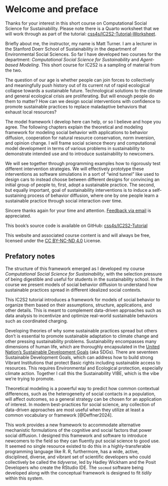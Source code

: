 # Welcome and preface {.unnumbered}

Thanks for your interest in this short course on Computational Social Science
for Sustainability. Please note there is a Quarto worksheet that we will work through as part of the tutorial: [css4s/IC2S2-Tutorial-Worksheet](https://github.com/CSS4S/IC2S2-Tutorial-Worksheet).

Briefly about me, the instructor, my name is Matt Turner. 
I am a lecturer in the Stanford Doerr School of Sustainability in
the department of Environmental Social Sciences. So far I have developed two
courses for the department: *Computational Social Science for Sustainability*
and *Agent-based Modeling*. This short course for IC2S2 is a sampling of
material from the two.

The question of our age is whether people can join forces to collectively
and meaningfully push history out of its current rut of rapid ecological
collapse towards a sustainable future. Technological solutions to the climate and general ecological crisis are proliferating. But will enough people do them to matter? How can we design
social interventions with confidence to promote sustainable practices to replace 
maladaptive behaviors that exhaust local resources? 

The model framework I develop here can help, or so I believe and hope you agree. 
The following chapters explain the theoretical and modeling framework for
modeling social behavior with applications to behavior diffusion, 
cooperation for natural resource conservation, norm inversion, and opinion
change. I will frame social science theory and computational model development
in terms of various problems in sustainability to demonstrate intended use and
to introduce sustainability to newcomers. 

We will see together
through programming examples how to rigorously test 
different intervention strategies. We will effectively prototype these
interventions as software simulations in a sort of "wind tunnel" like used to
design cars to instead choose between
different designs for convincing an initial group of people to, first, adopt a
sustainable practice. The second, but equally important, goal of sustainability
interventions is to induce a self-sustaining process of behavior diffusion,
where one by one people learn a sustainable practice through social interaction
over time. 

Sincere thanks again for your time and attention. [Feedback via
email](mailto:maturner@stanford.edu) is appreciated.

This book's source code is available on GitHub: [css4s/IC2S2-Tutorial]()

This website and associated course content is and will always be free, licensed under the [CC BY-NC-ND 4.0](https://creativecommons.org/licenses/by-nc-nd/4.0/) License.


## Prefatory notes

The structure of this framework emerged as I developed my course
*Computational Social Science for Sustainability*, with the selection pressure
of being digestible and useful for students in the sustainability school. 
In the course we present models of social behavior diffusion to understand how
sustainable practices spread in different idealized social contexts. 

This IC2S2 tutorial introduces a framework for models of social behavior to
organize them based on their assumptions, structure, applications, and other
details. This is meant to complement data-driven approaches such as data
analysis to incentivize and optimize real-world sustainable behaviors such as
coordinated charging.

Developing theories of why some sustainable practices spread but others don't
is essential to promote sustainable adaptation to climate change and other
pressing sustainability problems. Sustainability encompasses many dimensions of human life, which are thoroughly encapsulated in the
[United Nation's Sustainable Development Goals](https://sdgs.un.org/goals) (aka SDGs). There are  seventeen Sustainable Development Goals, which can address how to build strong Vibrant Institutions that
protect Basic rights including sustainable access to resources. This requires
Environmental and Ecological protection, especially climate action. Together I call this the Sustainability VIBE, which is the vibe we're trying to promote. 

Theoretical modeling is a powerful way to predict how common contextual
differences, such as the heterogeneity of social contacts in a population, 
will affect outcomes, so a general strategy can be chosen for an application
of interest. In modern best-practices for social science, 
any collection of data-driven approaches are most useful when they utilize 
at least a common vocabulary or framework [@Deffner2024]. 

This work provides a new framework to accommodate alternative mechanistic formulations
of the cognitive and social factors that power social diffusion. I designed this framework and 
software to introduce newcomers 
to the field so they can fluently put social science to good use. 
It seemed no single resource existed to
do this in a highly-transferable programming language like R. R, furthermore,
has a wide, active, disciplined, diverse, and vibrant set of scientific developers
who could collectively be called the *tidyverse*, led by Hadley Wickham and
the Posit Developers who create the RStudio IDE. The `socmod` software being developed along with the conceptual framework is designed to fit *tidily* within this system.

